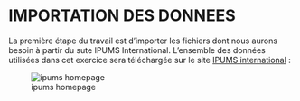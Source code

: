 # IMPORTATION DES DONNEES {.unnumbered}

La première étape du travail est d'importer les fichiers dont nous aurons besoin à partir du sute IPUMS International. L'ensemble des données utilisées dans cet exercice sera téléchargée sur le site [IPUMS international](https://international.ipums.org/international/index.shtml) :

![ipums homepage](img/ipums_001.png)
